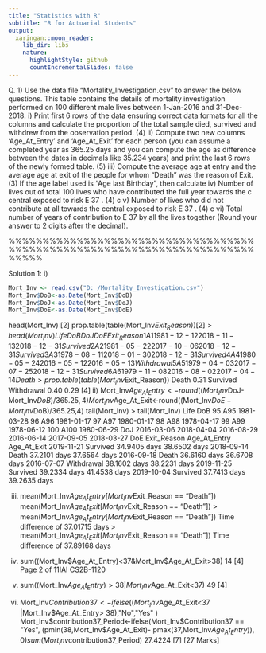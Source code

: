 ```yaml
---
title: "Statistics with R"
subtitle: "R for Actuarial Students"
output:
  xaringan::moon_reader:
    lib_dir: libs
    nature:
      highlightStyle: github
      countIncrementalSlides: false
---
```



Q. 1)
Use the data file “Mortality_Investigation.csv” to answer the below questions. This table
contains the details of mortality investigation performed on 100 different male lives
between 1-Jan-2016 and 31-Dec-2018.
i)
Print first 6 rows of the data ensuring correct data formats for all the columns and
calculate the proportion of the total sample died, survived and withdrew from the
observation period. (4)
ii) Compute two new columns ‘Age_At_Entry’ and ‘Age_At_Exit’ for each person (you
can assume a completed year as 365.25 days and you can compute the age as difference
between the dates in decimals like 35.234 years) and print the last 6 rows of the newly
formed table. (5)
iii) Compute the average age at entry and the average age at exit of the people for whom
“Death” was the reason of Exit. (3)
If the age label used is “Age last Birthday”, then calculate
iv) Number of lives out of total 100 lives who have contributed the full year towards the
c
central exposed to risk E 37
. (4)
c
v) Number of lives who did not contribute at all towards the central exposed to risk E 37
. (4)
c
vi) Total number of years of contribution to E 37
by all the lives together (Round your
answer to 2 digits after the decimal).

%%%%%%%%%%%%%%%%%%%%%%%%%%%%%%%%%%%%%%%%%%%%%%%%%%%%%%%%%%%%%%%%%%%%%%%%%%%%%

Solution 1:
i)
```r
Mort_Inv <- read.csv("D: /Mortality_Investigation.csv")
Mort_Inv$DoB<-as.Date(Mort_Inv$DoB)
Mort_Inv$DoJ<-as.Date(Mort_Inv$DoJ)
Mort_Inv$DoE<-as.Date(Mort_Inv$DoE)

```
head(Mort_Inv) [2]
prop.table(table(Mort_Inv$Exit_Reason)) [2]
> head(Mort_Inv)
Life
DoB
DoJ
DoE Exit_Reason
1
A1 1981-12-12 2018-11-13 2018-12-31
Survived
2
A2 1981-05-22 2017-10-06 2018-12-31
Survived
3
A3 1978-08-11 2018-01-30 2018-12-31
Survived
4
A4 1980-05-24 2016-05-12 2016-05-13 Withdrawal
5
A5 1979-04-03 2017-07-25 2018-12-31
Survived
6
A6 1979-11-08 2016-08-02 2017-04-14
Death
> prop.table(table(Mort_Inv$Exit_Reason))
Death
0.31
Survived Withdrawal
0.40
0.29
[4]
ii)
Mort_Inv$Age_At_Entry<-round((Mort_Inv$DoJ-Mort_Inv$DoB)/365.25,4)
Mort_Inv$Age_At_Exit<-round((Mort_Inv$DoE-Mort_Inv$DoB)/365.25,4)
tail(Mort_Inv)
> tail(Mort_Inv)
Life
DoB
95
A95 1981-03-28
96
A96 1981-01-17
97
A97 1980-01-17
98
A98 1978-04-17
99
A99 1978-06-12
100 A100 1980-06-29
DoJ
2016-03-06
2018-04-04
2016-08-29
2016-06-14
2017-09-05
2018-03-27
DoE Exit_Reason Age_At_Entry Age_At_Exit
2019-11-21
Survived 34.9405 days 38.6502 days
2018-09-14
Death 37.2101 days 37.6564 days
2016-09-18
Death 36.6160 days 36.6708 days
2016-07-07 Withdrawal 38.1602 days 38.2231 days
2019-11-25
Survived 39.2334 days 41.4538 days
2019-10-04
Survived 37.7413 days 39.2635 days

iii)
mean(Mort_Inv$Age_At_Entry[Mort_Inv$Exit_Reason == "Death"])
mean(Mort_Inv$Age_At_Exit[Mort_Inv$Exit_Reason == "Death"])
> mean(Mort_Inv$Age_At_Entry[Mort_Inv$Exit_Reason == "Death"])
Time difference of 37.01715 days
> mean(Mort_Inv$Age_At_Exit[Mort_Inv$Exit_Reason == "Death"])
Time difference of 37.89168 days

iv)
sum((Mort_Inv$Age_At_Entry)<37&Mort_Inv$Age_At_Exit>38)
 14
[4]
Page 2 of 11IAI
CS2B-1120
v)
sum((Mort_Inv$Age_At_Entry)>38|Mort_Inv$Age_At_Exit<37)
 49
[4]
vi)
Mort_Inv$Contribution37<-ifelse((Mort_Inv$Age_At_Exit<37 |Mort_Inv$Age_At_Entry> 38),"No","Yes" )
Mort_Inv$contribution37_Period<-ifelse(Mort_Inv$Contribution37 == "Yes",
(pmin(38,Mort_Inv$Age_At_Exit)- pmax(37,Mort_Inv$Age_At_Entry)),0)
sum(Mort_Inv$contribution37_Period)
 27.4224
[7]
[27 Marks]
